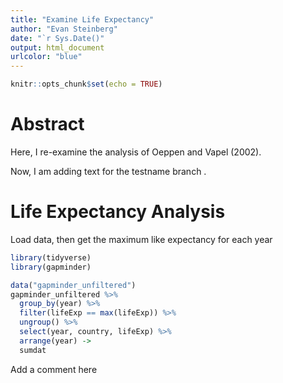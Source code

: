 ```yaml
---
title: "Examine Life Expectancy"
author: "Evan Steinberg"
date: "`r Sys.Date()"
output: html_document
urlcolor: "blue"
---
```


``` r
knitr::opts_chunk$set(echo = TRUE)
```

 
# Abstract

Here, I re-examine the analysis of Oeppen and Vapel (2002).

Now, I am adding text for the testname branch .


# Life Expectancy Analysis

Load data, then get the maximum like expectancy for each year
``` r
library(tidyverse)
library(gapminder)
```

``` r
data("gapminder_unfiltered")
gapminder_unfiltered %>%
  group_by(year) %>%
  filter(lifeExp == max(lifeExp)) %>%
  ungroup() %>%
  select(year, country, lifeExp) %>%
  arrange(year) ->
  sumdat
```


Add a comment here 

